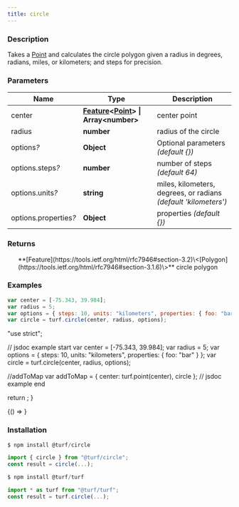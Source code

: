 ```yaml
---
title: circle
---
```



### Description

Takes a [Point](https://tools.ietf.org/html/rfc7946#section-3.1.2) and calculates the circle polygon given a radius in degrees, radians, miles, or kilometers; and steps for precision.

### Parameters

| Name                       | Type                                                                                                                                            | Description                                                     |
| -------------------------- | ----------------------------------------------------------------------------------------------------------------------------------------------- | --------------------------------------------------------------- |
| center                     | **[Feature](https://tools.ietf.org/html/rfc7946#section-3.2)\<[Point](https://tools.ietf.org/html/rfc7946#section-3.1.2)\> \| Array\<number\>** | center point                                                    |
| radius                     | **number**                                                                                                                                      | radius of the circle                                            |
| options<i>?</i>            | **Object**                                                                                                                                      | Optional parameters _(default \{\})_                            |
| options.steps<i>?</i>      | **number**                                                                                                                                      | number of steps _(default 64)_                                  |
| options.units<i>?</i>      | **string**                                                                                                                                      | miles, kilometers, degrees, or radians _(default 'kilometers')_ |
| options.properties<i>?</i> | **Object**                                                                                                                                      | properties _(default \{\})_                                     |

### Returns

<ul>
  **[Feature](https://tools.ietf.org/html/rfc7946#section-3.2)\<[Polygon](https://tools.ietf.org/html/rfc7946#section-3.1.6)\>** circle polygon

</ul>

### Examples

```javascript
var center = [-75.343, 39.984];
var radius = 5;
var options = { steps: 10, units: "kilometers", properties: { foo: "bar" } };
var circle = turf.circle(center, radius, options);
```

  "use strict";

  // jsdoc example start
  var center = [-75.343, 39.984];
  var radius = 5;
  var options = { steps: 10, units: "kilometers", properties: { foo: "bar" } };
  var circle = turf.circle(center, radius, options);

  //addToMap
  var addToMap = { center: turf.point(center), circle };
  // jsdoc example end

  return <ExampleMap addToMap={addToMap} />;
}

<!-- prettier-ignore -->
<BrowserOnly>{() => <Map0 />}</BrowserOnly>

### Installation

```javascript
$ npm install @turf/circle

import { circle } from "@turf/circle";
const result = circle(...);
```

```javascript
$ npm install @turf/turf

import * as turf from "@turf/turf";
const result = turf.circle(...);
```
